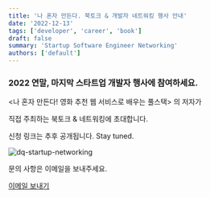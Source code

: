 ```yaml
---
title: '나 혼자 만든다. 북토크 & 개발자 네트워킹 행사 안내'
date: '2022-12-13'
tags: ['developer', 'career', 'book']
draft: false
summary: 'Startup Software Engineer Networking'
authors: ['default']
---
```


### 2022 연말, 마지막 스타트업 개발자 행사에 참여하세요.

<나 혼자 만든다! 영화 추천 웹 서비스로 배우는 풀스택> 의 저자가

직접 주최하는 북토크 & 네트워킹에 초대합니다.

신청 링크는 추후 공개됩니다. Stay tuned.

![dq-startup-networking](https://i.ibb.co/zhmtFdK/001.png)

문의 사항은 이메일을 보내주세요.

[이메일 보내기](mailto:dq.hustlecoding@gmail.com)
